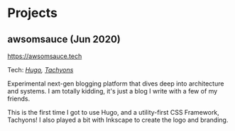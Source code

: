 # Projects

## awsomsauce (Jun 2020)

https://awsomsauce.tech

Tech: _[Hugo](https://gohugo.io), [Tachyons](https://tachyons.io)_

Experimental next-gen blogging platform that dives deep into architecture and systems.
I am totally kidding, it's just a blog I write with a few of my friends.

This is the first time I got to use Hugo, and a utility-first CSS Framework, Tachyons!
I also played a bit with Inkscape to create the logo and branding.

